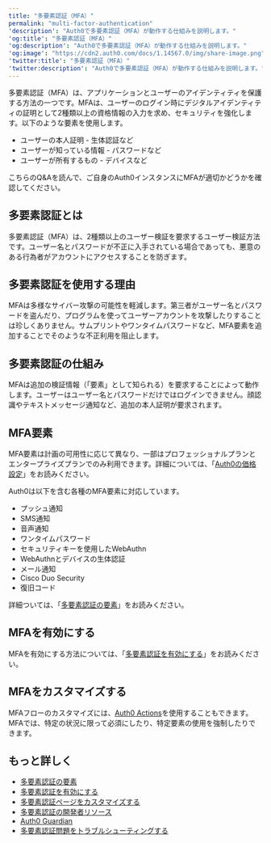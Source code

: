 ```yaml
---
title: "多要素認証（MFA）"
permalink: "multi-factor-authentication"
'description': "Auth0で多要素認証（MFA）が動作する仕組みを説明します。"
'og:title': "多要素認証（MFA）"
'og:description': "Auth0で多要素認証（MFA）が動作する仕組みを説明します。"
'og:image': "https://cdn2.auth0.com/docs/1.14567.0/img/share-image.png"
'twitter:title': "多要素認証（MFA）"
'twitter:description': "Auth0で多要素認証（MFA）が動作する仕組みを説明します。"
---
```


<Card title="Overview">

多要素認証（MFA）は、アプリケーションとユーザーのアイデンティティを保護する方法の一つです。MFAは、ユーザーのログイン時にデジタルアイデンティティの証明として2種類以上の資格情報の入力を求め、セキュリティを強化します。以下のような要素を使用します。

* ユーザーの本人証明 - 生体認証など
* ユーザーが知っている情報 - パスワードなど
* ユーザーが所有するもの - デバイスなど

こちらのQ&Aを読んで、ご自身のAuth0インスタンスにMFAが適切かどうかを確認してください。

</Card>

## 多要素認証とは

多要素認証（<Tooltip data-tooltip-id="react-containers-DefinitionTooltip-0" href="/ja-jp/glossary?term=multifactor-authentication" tip="多要素認証（MFA）: ユーザー名とパスワードに加えて、SMS経由のコードなどの要素を使用するユーザー認証プロセス。" cta="用語集の表示">MFA</Tooltip>）は、2種類以上のユーザー検証を要求するユーザー検証方法です。ユーザー名とパスワードが不正に入手されている場合であっても、悪意のある行為者がアカウントにアクセスすることを防ぎます。

## 多要素認証を使用する理由

MFAは多様なサイバー攻撃の可能性を軽減します。第三者がユーザー名とパスワードを盗んだり、プログラムを使ってユーザーアカウントを攻撃したりすることは珍しくありません。サムプリントやワンタイムパスワードなど、MFA要素を追加することでそのような不正利用を阻止します。

## 多要素認証の仕組み

MFAは追加の検証情報（「要素」として知られる）を要求することによって動作します。ユーザーはユーザー名とパスワードだけではログインできません。顔認識やテキストメッセージ通知など、追加の本人証明が要求されます。

## MFA要素

<Warning>

MFA要素は計画の可用性に応じて異なり、一部はプロフェッショナルプランとエンタープライズプランでのみ利用できます。詳細については、「[Auth0の価格設定](https://auth0.com/pricing)」をお読みください。

</Warning>

Auth0は以下を含む各種のMFA要素に対応しています。

* プッシュ通知
* SMS通知
* 音声通知
* ワンタイムパスワード
* セキュリティキーを使用したWebAuthn
* WebAuthnとデバイスの生体認証
* メール通知
* Cisco Duo Security
* 復旧コード

詳細ついては、「[多要素認証の要素](/ja-jp/secure/multi-factor-authentication/multi-factor-authentication-factors)」をお読みください。

## MFAを有効にする

MFAを有効にする方法については、「[多要素認証を有効にする](/ja-jp/secure/multi-factor-authentication/enable-mfa)」をお読みください。

## MFAをカスタマイズする

MFAフローのカスタマイズには、[Auth0 Actions](/ja-jp/customize/actions)を使用することもできます。MFAでは、特定の状況に限って必須にしたり、特定要素の使用を強制したりできます。

## もっと詳しく

* [多要素認証の要素](/ja-jp/secure/multi-factor-authentication/multi-factor-authentication-factors)
* [多要素認証を有効にする](/ja-jp/secure/multi-factor-authentication/enable-mfa)
* [多要素認証ページをカスタマイズする](/ja-jp/secure/multi-factor-authentication/customize-mfa)
* [多要素認証の開発者リソース](/ja-jp/secure/multi-factor-authentication/multi-factor-authentication-developer-resources)
* [Auth0 Guardian](/ja-jp/secure/multi-factor-authentication/auth0-guardian)
* [多要素認証問題をトラブルシューティングする](/ja-jp/troubleshoot/authentication-issues/troubleshoot-mfa-issues)